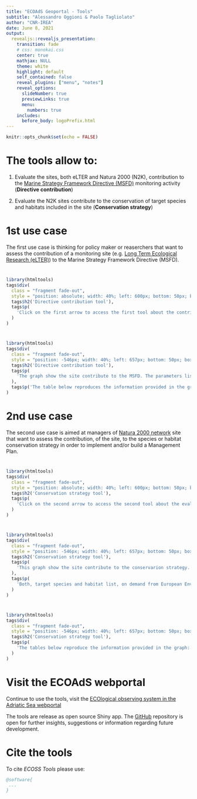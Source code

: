 ```yaml
---
title: "ECOAdS Geoportal - Tools"
subtitle: "Alessandro Oggioni & Paolo Tagliolato"
author: "CNR-IREA"
date: June 8, 2021
output:
  revealjs::revealjs_presentation:
    transition: fade
    # css: monokai.css
    center: true
    mathjax: NULL
    theme: white
    highlight: default
    self_contained: false
    reveal_plugins: ["menu", "notes"]
    reveal_options:
      slideNumber: true
      previewLinks: true
      menu:
        numbers: true
    includes:
      before_body: logoPrefix.html
---
```

```r
knitr::opts_chunk$set(echo = FALSE)
```

# The tools allow to:

1. Evaluate the sites, both eLTER and Natura 2000 (N2K), contribution to the [Marine Strategy Framework Directive (MSFD)](https://eur-lex.europa.eu/legal-content/EN/TXT/?uri=CELEX:32008L0056) monitoring activity (**Directive contribution**)

2. Evaluate the N2K sites contribute to the conservation of target species and habitats included in the site (**Conservation strategy**)

# 1st use case

The first use case is thinking for policy maker or reaserchers that want to assess the contribution of a monitoring site (e.g. [Long Term Ecological Research (eLTER)](https://www.lter-europe.net/lter-europe)) to the Marine Strategy Framework Directive (MSFD).

# {data-background-iframe="https://ecoads.eu/site/96969205-cfdf-41d8-979f-ff881ea8dc8b/"}
```r
library(htmltools)
tags$div(
  class = "fragment fade-out",
  style = "position: absolute; width: 40%; left: 600px; bottom: 50px; box-shadow: 0 1px 4px rgba(0,0,0,0.5), 0 5px 25px rgba(0,0,0,0.2); background-color: rgba(200, 200, 200, 0.9);  padding: 20px; font-size: 20px; text-align: left;",
  tags$h2('Directive contribution tool'),
  tags$p(
    'Click on the first arrow to access the first tool about the contribution to the Marine Strategy Framework Directive (MSFD) monitoring.'
  )
)
```

# {data-background-iframe="https://processing.get-it.it/shiny/ecoss/?siteid=2e6014fe-8f3b-4127-8ab1-405ae1303281&tab=contribution"}
```r
library(htmltools)
tags$div(
  class = "fragment fade-out",
  style = "position: -546px; width: 40%; left: 657px; bottom: 50px; box-shadow: 0 1px 4px rgba(0,0,0,0.5), 0 5px 25px rgba(0,0,0,0.2); background-color: rgba(200, 200, 200, 0.9);  padding: 20px; font-size: 20px; text-align: left;padding-top: 20px;margin-left: -103px;border-top-width: 0px;border-top-style: solid;margin-top: -240px;margin-right: 0px;",
  tags$h2('Directive contribution tool'),
  tags$p(
    'The graph show the site contribute to the MSFD. The parameters listed with the green checked circle represent the parameters monitored in the site that match with those deemed necessary to contribute to the MSFD criteria. The dark blue are all the MSFD criteria to which the parameters can contribute. The lines are meant to represent the connection between the parameters and the criteria.'
  ),
  tags$p('The table below reproduces the information provided in the graph: the parameters monitored and the MSFD criteria. A link to the ECOSS thesaurus for parameters and MSFD criteria has provided.')
)
```

# 2nd use case

The second use case is aimed at managers of [Natura 2000 network](https://ec.europa.eu/environment/nature/natura2000/awards/natura-2000-network/index_en.htm) site that want to assess the contribution, of the site, to the species or habitat conservation strategy in order to implement and/or build a Management Plan.

# {data-background-iframe="https://ecoads.eu/site/2e6014fe-8f3b-4127-8ab1-405ae1303281/"}
```r
library(htmltools)
tags$div(
  class = "fragment fade-out",
  style = "position: absolute; width: 40%; left: 600px; bottom: 50px; box-shadow: 0 1px 4px rgba(0,0,0,0.5), 0 5px 25px rgba(0,0,0,0.2); background-color: rgba(200, 200, 200, 0.9);  padding: 20px; font-size: 20px; text-align: left;",
  tags$h2('Conservation strategy tool'),
  tags$p(
    'Click on the second arrow to access the second tool about the evaluation of the conservation strategy.'
  )
)
```

# {data-background-iframe="https://processing.get-it.it/shiny/ecoss/?siteid=2e6014fe-8f3b-4127-8ab1-405ae1303281&tab=conservation"}
```r
library(htmltools)
tags$div(
  class = "fragment fade-out",
  style = "position: -546px; width: 40%; left: 657px; bottom: 50px; box-shadow: 0 1px 4px rgba(0,0,0,0.5), 0 5px 25px rgba(0,0,0,0.2); background-color: rgba(200, 200, 200, 0.9);  padding: 20px; font-size: 20px; text-align: left;padding-top: 20px;margin-left: -103px;border-top-width: 0px;border-top-style: solid;margin-top: -240px;margin-right: 0px;",
  tags$h2('Conservation strategy tool'),
  tags$p(
    'This graph show the site contribute to the conservarion strategy. The checked circle represent the recommended variables monitored in the site, while the light blue symbol represent the variable not measured. The target species protected in the site are represented by the organge icon. Finally also the protected habitats is/are show.'
  ),
  tags$p(
    'Both, target species and habitat list, on demand from European Environmental Agency (EEA) Linked Data repository are collected.'
  )
)
```

# {data-background-iframe="https://processing.get-it.it/shiny/ecoss/?siteid=2e6014fe-8f3b-4127-8ab1-405ae1303281&tab=conservation"}
```r
library(htmltools)
tags$div(
  class = "fragment fade-out",
  style = "position: -546px; width: 40%; left: 657px; bottom: 50px; box-shadow: 0 1px 4px rgba(0,0,0,0.5), 0 5px 25px rgba(0,0,0,0.2); background-color: rgba(200, 200, 200, 0.9);  padding: 20px; font-size: 20px; text-align: left;padding-top: 20px;margin-left: -103px;border-top-width: 0px;border-top-style: solid;margin-top: -240px;margin-right: 0px;",
  tags$h2('Conservation strategy tool'),
  tags$p(
    'The tables below reproduce the information provided in the graph: target species, habitat, variables measured and not measured. These variables are indicated by ECOSS as fundamental for assessing the state of conservation of the specific target species/habitat.'
  )
)
```

# Visit the ECOAdS webportal

Continue to use the tools, visit the [ECOlogical observing system in the Adriatic Sea webportal](https://ecoads.eu/)

The tools are release as open source Shiny app.
The [GitHub](https://github.com/oggioniale/ECOSS-parametersDirectives) repository is open for further insights, suggestions or information regarding future development.

# Cite the tools

To cite *ECOSS Tools* please use:
``` bibtex
@software{
 ...
}
```
